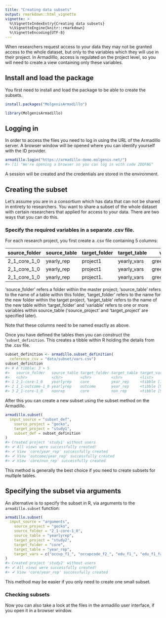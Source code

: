 ```yaml
---
title: "Creating data subsets"
output: rmarkdown::html_vignette
vignette: >
  %\VignetteIndexEntry{Creating data subsets}
  %\VignetteEngine{knitr::rmarkdown}
  %\VignetteEncoding{UTF-8}
---
```





When researchers request access to your data they may not be granted access to the whole dataset, but only to the
variables which they will use in their project. In Armadilllo, access is regulated on the project level, so you will need to create a view containing only these variables. 

## Install and load the package
You first need to install and load the package to be able to create the subsets.



```r
install.packages("MolgenisArmadillo")
```



```r
library(MolgenisArmadillo)
```

## Logging in
In order to access the files you need to log in using the URL of the Armadillo server. A browser window will be opened where you can identify yourself with the ID provider.



```r
armadillo.login("https://armadillo-demo.molgenis.net/")
#> [1] "We're opening a browser so you can log in with code 2DQFNG"
```

A session will be created and the credentials are stored in the environment.

## Creating the subset
Let's assume you are in a consortium which has data that can not be shared in entirety to researchers. You want to share a subset of the whole dataset with certain researchers that applied for access to your data. There
are two ways that you can do this.

### Specify the required variables in a separate .csv file.

For each research project, you first create a .csv file containing 5 columns:

| source_folder | source_table | target_folder | target_table | variable      |
| ------------- | -----------  | ------------- | ------------ | ------------- |
| 2_1_core_1_0  | yearly_rep   | project1      | yearly_vars  | green_dist_   |
| 2_1_core_1_0  | yearly_rep   | project1      | yearly_vars  | green_size_   |
| 2_1_core_1_0  | yearly_rep   | project1.     | yearly_vars  | green_access_ | 

'source_folder' refers a folder within the master project; 'source_table' refers to the name of a table within this folder, 
'target_folder' refers to the name for the new folder within the target project, 'target_table' refers to the name of the 
new table within 'target_folder' and 'variable' refers to one or more variables within source_table ('source_project' and 'target_project' are specified later). 

Note that these columns need to be named exactly as above.

Once you have defined the tables then you can construct the '`subset_definition`. This creates a tibble within R holding the details from the .csv file.



```r
subset_definition <- armadillo.subset_definition(
  reference_csv = "data/subset/vars.csv")
subset_definition
#> # A tibble: 3 × 5
#>   source_folder   source_table target_folder target_table target_vars      
#>   <chr>           <chr>        <chr>         <chr>        <list>           
#> 1 2_1-core-1_0    yearlyrep    core          year_rep     <tibble [14 × 1]>
#> 2 1_1-outcome-1_0 yearlyrep    outcome       year_rep     <tibble [9 × 1]> 
#> 3 2_1-core-1_0    nonrep       core          non_rep      <tibble [5 × 1]>
```

After this you can create a new subset using the subset method on the Armadillo. 



```r
armadillo.subset(
  input_source = "subset_def",
	source_project = "gecko",
	target_project = "study1",
	subset_def = subset_definition
)
#> Created project 'study1' without users
#> ✔ All views were successfully created!
#> ✔ View 'core/year_rep' successfully created
#> ✔ View 'outcome/year_rep' successfully created
#> ✔ View 'core/non_rep' successfully created
```

This method is generally the best choice if you need to create subsets for multiple tables.

## Specifying the subset via arguments
An alternative is to specify the subset in R, via arguments to the `armadillo.subset` function:


```r
armadillo.subset(
  input_source = "arguments",
	source_project = "gecko",
	source_folder = "2_1-core-1_0", 
	source_table = "yearlyrep",
	target_project = "study2",
	target_folder = "core",
	target_table = "year_rep", 
	target_vars = c("occup_f1_", "occupcode_f2_", "edu_f1_", "edu_f1_fath", "edu_f2_", "edu_f2_fath", "pets_", "cats_", "cats_quant_", "dogs_")
)
#> Created project 'study2' without users
#> ✔ All views were successfully created!
#> ✔ View 'core/year_rep' successfully created
```
This method may be easier if you only need to create one small subset.

### Checking subsets
Now you can also take a look at the files in the armadillo user interface, if you open it in a browser window.
